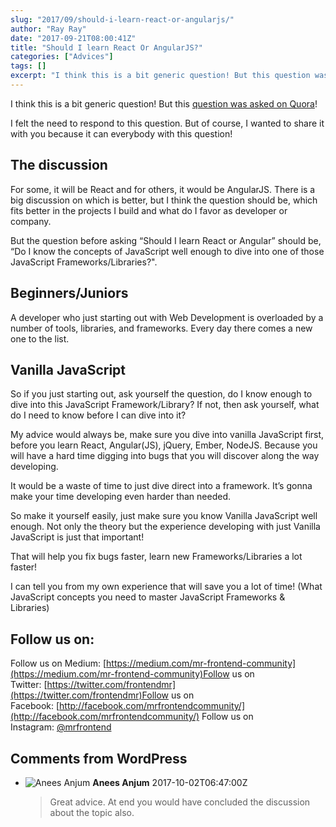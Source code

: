 ```yaml
---
slug: "2017/09/should-i-learn-react-or-angularjs/"
author: "Ray Ray"
date: "2017-09-21T08:00:41Z"
title: "Should I learn React Or AngularJS?"
categories: ["Advices"]
tags: []
excerpt: "I think this is a bit generic question! But this question was asked on Quora!I felt the need to res..."
---
```


I think this is a bit generic question! But this [question was asked on Quora](https://www.quora.com/Should-I-learn-React-or-AngularJS)!

I felt the need to respond to this question. But of course, I wanted to share it with you because it can everybody with this question!

## The discussion

For some, it will be React and for others, it would be AngularJS. There is a big discussion on which is better, but I think the question should be, which fits better in the projects I build and what do I favor as developer or company.

But the question before asking “Should I learn React or Angular” should be, “Do I know the concepts of JavaScript well enough to dive into one of those JavaScript Frameworks/Libraries?".

## Beginners/Juniors

A developer who just starting out with Web Development is overloaded by a number of tools, libraries, and frameworks. Every day there comes a new one to the list.

## Vanilla JavaScript

So if you just starting out, ask yourself the question, do I know enough to dive into this JavaScript Framework/Library? If not, then ask yourself, what do I need to know before I can dive into it?

My advice would always be, make sure you dive into vanilla JavaScript first, before you learn React, Angular(JS), jQuery, Ember, NodeJS. Because you will have a hard time digging into bugs that you will discover along the way developing.

It would be a waste of time to just dive direct into a framework. It’s gonna make your time developing even harder than needed.

So make it yourself easily, just make sure you know Vanilla JavaScript well enough. Not only the theory but the experience developing with just Vanilla JavaScript is just that important!

That will help you fix bugs faster, learn new Frameworks/Libraries a lot faster!

I can tell you from my own experience that will save you a lot of time! (What JavaScript concepts you need to master JavaScript Frameworks & Libraries)

<script src="//widget.manychat.com/493241460881733.js" async="async"></script>

<div class="mcwidget-embed" data-widget-id="528016"></div>

## Follow us on:

Follow us on Medium: [https://medium.com/mr-frontend-community](https://medium.com/mr-frontend-community)Follow us on Twitter: [https://twitter.com/frontendmr](https://twitter.com/frontendmr)Follow us on Facebook: [http://facebook.com/mrfrontendcommunity/](http://facebook.com/mrfrontendcommunity/)
Follow us on Instagram: [@mrfrontend](http://instagram.com/mrfrontend)

## Comments from WordPress

* ![Anees Anjum](https://www.gravatar.com/avatar/5a3eac14da88feaffc6715e6a9dc0df8?d=identicon) **Anees Anjum** 2017-10-02T06:47:00Z
  > Great advice. At end you would have concluded the discussion about the topic also.
